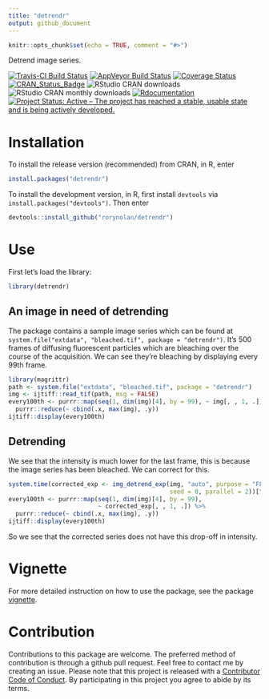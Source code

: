 ```yaml
---
title: "detrendr"
output: github_document
---
```


```r
knitr::opts_chunk$set(echo = TRUE, comment = "#>")
```

Detrend image series.

[![Travis-CI Build Status](https://travis-ci.org/rorynolan/detrendr.svg?branch=master)](https://travis-ci.org/rorynolan/detrendr)
[![AppVeyor Build Status](https://ci.appveyor.com/api/projects/status/github/rorynolan/detrendr?branch=master&svg=true)](https://ci.appveyor.com/project/rorynolan/detrendr)
[![Coverage Status](https://img.shields.io/codecov/c/github/rorynolan/detrendr/master.svg)](https://codecov.io/github/rorynolan/detrendr?branch=master)
[![CRAN_Status_Badge](http://www.r-pkg.org/badges/version/detrendr)](https://cran.r-project.org/package=detrendr)
![RStudio CRAN downloads](http://cranlogs.r-pkg.org/badges/grand-total/detrendr)
![RStudio CRAN monthly downloads](http://cranlogs.r-pkg.org/badges/detrendr)
[![Rdocumentation](http://www.rdocumentation.org/badges/version/detrendr)](http://www.rdocumentation.org/packages/detrendr)
[![Project Status: Active – The project has reached a stable, usable state and is being actively developed.](http://www.repostatus.org/badges/latest/active.svg)](http://www.repostatus.org/#active)

# Installation
To install the release version (recommended) from CRAN, in R, enter
```r
install.packages("detrendr")
```
To install the development version, in R, first install `devtools` via `install.packages("devtools")`. Then enter
```r
devtools::install_github("rorynolan/detrendr")
```

# Use 

First let's load the library: 
```r
library(detrendr)
```

## An image in need of detrending
The package contains a sample image series which can be found at  
`system.file("extdata", "bleached.tif", package = "detrendr")`. It's 500 frames of diffusing fluorescent particles which are bleaching over the course of the acquisition. We can see they're bleaching by displaying every 99th frame.

```r
library(magrittr)
path <- system.file("extdata", "bleached.tif", package = "detrendr")
img <- ijtiff::read_tif(path, msg = FALSE)
every100th <- purrr::map(seq(1, dim(img)[4], by = 99), ~ img[, , 1, .]) %>% 
  purrr::reduce(~ cbind(.x, max(img), .y))
ijtiff::display(every100th)
```

## Detrending
We see that the intensity is much lower for the last frame, this is because the image series has been bleached. We can correct for this. 

```r
system.time(corrected_exp <- img_detrend_exp(img, "auto", purpose = "FFS",
                                             seed = 0, parallel = 2))["elapsed"]
every100th <- purrr::map(seq(1, dim(img)[4], by = 99), 
                         ~ corrected_exp[, , 1, .]) %>% 
  purrr::reduce(~ cbind(.x, max(img), .y))
ijtiff::display(every100th)
```

So we see that the corrected series does not have this drop-off in intensity. 

# Vignette
For more detailed instruction on how to use the package, see the package [vignette](https://cran.r-project.org/web/packages/detrendr/vignettes/detrendr.html).

# Contribution
Contributions to this package are welcome. The preferred method of contribution is through a github pull request. Feel free to contact me by creating an issue. Please note that this project is released with a [Contributor Code of Conduct](CONDUCT.md). By participating in this project you agree to abide by its terms.

